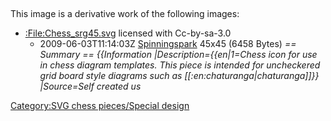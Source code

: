 {{Information
|Description=Red ship chess piece
|Source=*[[:File:Chess_srg45.svg|Chess_srg45.svg]]
|Date=2010-05-25 19:05 (UTC)
|Author=*[[:File:Chess_srg45.svg|Chess_srg45.svg]]: [[User:Spinningspark|'''<font style="background:#FFF090;color:#00C000">Sp<font style="background:#FFF0A0;color:#80C000">in<font style="color:#C08000">ni</font></font><font style="color:#C00000">ng</font></font><font style="color:#2820F0">Spark</font>''']] real life identity: SHA-1 commitment ba62ca25da3fee2f8f36c101994f571c151abee7
*derivative work: [[User:NikNaks93|NikNaks93]] ([[User talk:NikNaks93|<span class="signature-talk">talk</span>]])
|Permission=
|other_versions=
}}

{{self|Cc-by-sa-3.0}}

== {{original upload log}} ==
This image is a derivative work of the following images:

*[[:File:Chess_srg45.svg]] licensed with Cc-by-sa-3.0
**2009-06-03T11:14:03Z [[User:Spinningspark|Spinningspark]] 45x45 (6458 Bytes) ''<nowiki>== Summary == {{Information |Description={{en|1=Chess icon for use in chess diagram templates.   This piece is intended for uncheckered grid board style diagrams such as [[:en:chaturanga|chaturanga]]}} |Source=Self created us</nowiki>''

{{Uploaded with derivativeFX}}

[[Category:SVG chess pieces/Special design]]